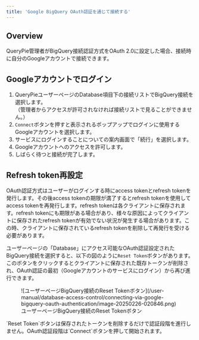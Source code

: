 ```yaml
---
title: 'Google BigQuery OAuth認証を通じて接続する'
---
```



## Overview

QueryPie管理者がBigQuery接続認証方式をOAuth 2.0に設定した場合、接続時に自分のGoogleアカウントで接続できます。

## Googleアカウントでログイン

1. QueryPieユーザーページのDatabase項目下の接続リストでBigQuery接続を選択します。<br/>（管理者からアクセスが許可されなければ接続リストで見ることができません。）<br/>
2. `Connect`ボタンを押すと表示されるポップアップでログインに使用するGoogleアカウントを選択します。
3. サービスにログインすることについての案内画面で「続行」を選択します。<br/>
4. Googleアカウントへのアクセスを許可します。<br/>
5. しばらく待つと接続が完了します。

## Refresh token再設定

<Callout type="info">
OAuth認証方式はユーザーがログインする時にaccess tokenとrefresh tokenを発行します。その後access tokenの期限が満了するとrefresh tokenを使用してaccess tokenを再発行します。refresh tokenは各クライアントに保存されます。refresh tokenにも期限がある場合があり、様々な原因によってクライアントに保存されたrefresh tokenが有効でない状況が発生する場合があります。この時、クライアントに保存されているrefresh tokenを削除して再発行を受ける必要があります。
</Callout>

ユーザーページの「Database」にアクセス可能なOAuth認証設定されたBigQuery接続を選択すると、以下の図のように`Reset Token`ボタンがあります。このボタンをクリックするとクライアントに保存された既存トークンが削除され、OAuth認証の最初（Googleアカウントのサービスにログイン）から再び進行できます。

<figure data-layout="center" data-align="center">
![ユーザーページBigQuery接続のReset Tokenボタン](/user-manual/database-access-control/connecting-via-google-bigquery-oauth-authentication/image-20250226-020846.png)
<figcaption>
ユーザーページBigQuery接続のReset Tokenボタン
</figcaption>
</figure>

<Callout type="info">
`Reset Token`ボタンは保存されたトークンを削除するだけで認証段階を進行しません。OAuth認証段階は`Connect`ボタンを押して開始されます。
</Callout>
